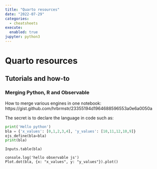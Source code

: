```yaml
---
title: "Quarto resources"
date: "2022-07-29"
categories:
  - cheatsheets
execute: 
  enabled: true
jupyter: python3 
--- 
```


# Quarto resources 

## Tutorials and how-to 

### Merging Python, R and Observable 

How to merge various engines in one notebook: https://gist.github.com/hrbrmstr/23355194d1964688596553a0e6a0050a 

The secret is to declare the language in code such as: 

```python
print('Hello python')
bla = {'x_values': [0,1,2,3,4], 'y_values': [10,11,12,10,9]}
ojs_define(bla=bla)
print(bla)
```

```ojs
Inputs.table(bla)
```

```ojs
console.log('hello observable js')
Plot.dot(bla, {x: "x_values", y: "y_values"}).plot()
```
